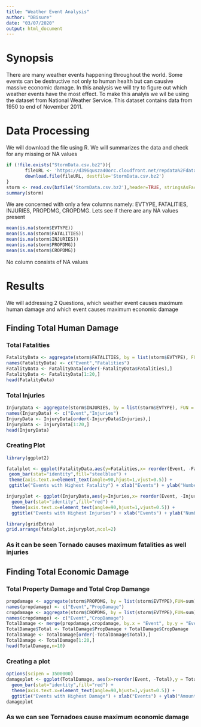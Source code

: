 ---
title: "Weather Event Analysis"
author: "DBisure"
date: "03/07/2020"
output: html_document
---


# Synopsis
There are many weather events happening throughout the world. Some events can be destructive not only to human health but can causive massive economic damage. In this analysis we will try to figure out which weather events have the most effect. To make this analyis we wil be using the dataset from National Weather Service. This dataset contains data from 1950 to end of November 2011.

# Data Processing
We will download the file using R. We will summarizes the data and check for any missing or NA values

```{r}
if (!file.exists("StormData.csv.bz2")){ 
       fileURL <- 'https://d396qusza40orc.cloudfront.net/repdata%2Fdata%2FStormData.csv.bz2'
       download.file(fileURL, destfile='StormData.csv.bz2')
}
storm <- read.csv(bzfile('StormData.csv.bz2'),header=TRUE, stringsAsFactors = FALSE)
summary(storm)
```

We are concerned with only a few columns namely: EVTYPE, FATALITIES, INJURIES, PROPDMG, CROPDMG.
Lets see if there are any NA values present

```{r}
mean(is.na(storm$EVTYPE))
mean(is.na(storm$FATALITIES))
mean(is.na(storm$INJURIES))
mean(is.na(storm$PROPDMG))
mean(is.na(storm$CROPDMG))
```
No column consists of NA values

# Results
We will addressing 2 Questions, which weather event causes maximum human damage and which event causes maximum economic damage

## Finding Total Human Damage

### Total Fatalities
```{r}
FatalityData <- aggregate(storm$FATALITIES, by = list(storm$EVTYPE), FUN = sum)
names(FatalityData) <- c("Event","Fatalities")
FatalityData <- FatalityData[order(-FatalityData$Fatalities),]
FatalityData <- FatalityData[1:20,]
head(FatalityData)
```

### Total Injuries

```{r}
InjuryData <- aggregate(storm$INJURIES, by = list(storm$EVTYPE), FUN = sum)
names(InjuryData) <- c("Event","Injuries")
InjuryData <- InjuryData[order(-InjuryData$Injuries),]
InjuryData <- InjuryData[1:20,]
head(InjuryData)

```

### Creating Plot

```{r}
library(ggplot2)

fatalplot <- ggplot(FatalityData,aes(y=Fatalities,x= reorder(Event, -Fatalities))) +
 geom_bar(stat="identity",fill="steelblue") +
 theme(axis.text.x=element_text(angle=90,hjust=1,vjust=0.5)) +
 ggtitle("Events with Highest Fatality") + xlab("Events") + ylab("Number of Fatalities")

injuryplot <- ggplot(InjuryData,aes(y=Injuries,x= reorder(Event, -Injuries))) +
  geom_bar(stat="identity",fill="red") +
  theme(axis.text.x=element_text(angle=90,hjust=1,vjust=0.5)) +
  ggtitle("Events with Highest Injuries") + xlab("Events") + ylab("Number of Injuries")

library(gridExtra)
grid.arrange(fatalplot,injuryplot,ncol=2)
```

### As it can be seen Tornado causes maximum fatalities as well injuries

## Finding Total Economic Damage

### Total Property Damage and Total Crop Damange
```{r}
propdamage <- aggregate(storm$PROPDMG, by = list(storm$EVTYPE),FUN=sum)
names(propdamage) <- c("Event","PropDamage")
cropdamage <- aggregate(storm$CROPDMG, by = list(storm$EVTYPE),FUN=sum)
names(cropdamage) <- c("Event","CropDamage")
TotalDamage <- merge(propdamage,cropdamage, by.x = "Event", by.y = "Event")
TotalDamage$Total <- TotalDamage$PropDamage + TotalDamage$CropDamage
TotalDamage <- TotalDamage[order(-TotalDamage$Total),]
TotalDamage <- TotalDamage[1:20,]
head(TotalDamage,n=10)
```

### Creating a plot 

```{r}
options(scipen = 3500000)
damageplot <- ggplot(TotalDamage, aes(x=reorder(Event, -Total),y = Total)) +                          
  geom_bar(stat="identity",fill="red") +
  theme(axis.text.x=element_text(angle=90,hjust=1,vjust=0.5)) +
  ggtitle("Events with Highest Damage") + xlab("Events") + ylab("Amount of Damage($)")
damageplot
```

### As we can see Tornadoes cause maximum economic damage
